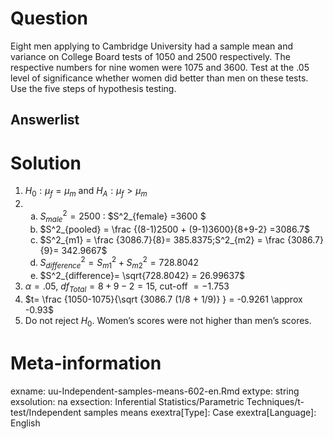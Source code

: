 
Question
========
Eight men applying to Cambridge University had a sample mean and variance on College Board tests of 1050 and 2500 respectively. The respective numbers for nine women were 1075 and 3600. Test at the .05 level of significance whether women did better than men on these tests. Use the five steps of hypothesis testing.


  
Answerlist
----------


Solution
========
  

1. $H_0: \mu_f = \mu_m$ and $H_{A}: \mu_f > \mu_m$
2.  a. $S^2_{male} = 2500$ : $S^2_{female} =3600 $
    b. $S^2_{pooled} = \frac {(8-1)2500 + (9-1)3600}{8+9-2} =3086.7$
    c. $S^2_{m1} = \frac {3086.7}{8}= 385.8375;S^2_{m2} = \frac {3086.7}{9}= 342.9667$
    d. $S^2_{difference}= S^2_{m1} + S^2_{m2} =728.8042$
    e. $S^2_{difference}= \sqrt{728.8042} = 26.99637$
3. $\alpha=.05$, $df_{Total} = 8+9-2=15$, cut-off $=-1.753$
4. $t= \frac {1050-1075}{\sqrt {3086.7 (1/8 + 1/9)} } =  -0.9261 \approx -0.93$ 
5. Do not reject $H_0$. Women's scores were not higher than men's scores. 



Meta-information
================
exname: uu-Independent-samples-means-602-en.Rmd
extype: string
exsolution: na
exsection: Inferential Statistics/Parametric Techniques/t-test/Independent samples means
exextra[Type]: Case
exextra[Language]: English